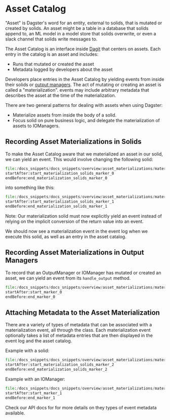 
<DynamicMetaTags
  title="Asset Catalog | Dagster"
  description="Dagster provides a data-aware orchestration graph."
/>

# Asset Catalog

"Asset" is Dagster's word for an entity, external to solids, that is mutated or created by solids.  An asset might be a table in a database that solids append to, an ML model in a model store that solids overwrite, or even a slack channel that solids write messages to.

The Asset Catalog is an interface inside [Dagit](/overview/dagit) that centers on assets.  Each entry in the catalog is an asset and includes:
* Runs that mutated or created the asset
* Metadata logged by developers about the asset

Developers place entries in the Asset Catalog by yielding <PyObject module="dagster" object="AssetMaterialization" /> events from inside their solids or [output managers](/overview/io-managers/io-managers).  The act of mutating or creating an asset is called a "materialization".  <PyObject module="dagster" object="AssetMaterialization" /> events may include arbitrary metadata that describes the asset at the time of the materialization.

There are two general patterns for dealing with assets when using Dagster:
* Materialize assets from inside the body of a solid.
* Focus solid on pure business logic, and delegate the materialization of assets to IOManagers.

## Recording Asset Materializations in Solids

To make the Asset Catalog aware that we materialized an asset in our solid, we can yield an <PyObject module="dagster" object="AssetMaterialization" /> event.
This would involve changing the following solid:

```python literalinclude caption=materialization_solids.py
file:/docs_snippets/docs_snippets/overview/asset_materializations/materialization_solids.py
startAfter:start_materialization_solids_marker_0
endBefore:end_materialization_solids_marker_0
```

into something like this:

```python literalinclude caption=materialization_solids.py
file:/docs_snippets/docs_snippets/overview/asset_materializations/materialization_solids.py
startAfter:start_materialization_solids_marker_1
endBefore:end_materialization_solids_marker_1
```

Note: Our materialization solid must now explicitly yield an <PyObject module="dagster" object="Output" />
event instead of relying on the implicit conversion of the return value into an <PyObject module="dagster" object="Output" />
event.

We should now see a materialization event in the event log when we execute this solid, as well as an entry in the asset catalog.

## Recording Asset Materializations in Output Managers

To record that an OutputManager or IOManager has mutated or created an asset, we can yield an <PyObject module="dagster" object="AssetMaterialization" /> event from its `handle_output` method.

```python literalinclude caption=materialization_asset_stores.py
file:/docs_snippets/docs_snippets/overview/asset_materializations/materialization_asset_stores.py
startAfter:start_marker_0
endBefore:end_marker_0
```

## Attaching Metadata to the Asset Materialization

There are a variety of types of metadata that can be associated with a materialization event, all
through the <PyObject module="dagster" object="EventMetadataEntry" /> class. Each materialization
event optionally takes a list of metadata entries that are then displayed in the event log and the asset catalog.

Example with a solid:

```python literalinclude caption=materialization.py
file:/docs_snippets/docs_snippets/overview/asset_materializations/materialization_solids.py
startAfter:start_materialization_solids_marker_2
endBefore:end_materialization_solids_marker_2
```

Example with an IOManager:

```python literalinclude caption=materialization_asset_stores.py
file:/docs_snippets/docs_snippets/overview/asset_materializations/materialization_asset_stores.py
startAfter:start_marker_1
endBefore:end_marker_1
```

Check our API docs for <PyObject module="dagster" object="EventMetadataEntry" /> for more details
on they types of event metadata available.
